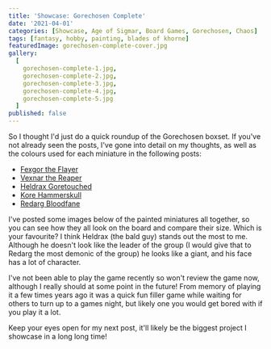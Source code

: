 ```yaml
---
title: 'Showcase: Gorechosen Complete'
date: '2021-04-01'
categories: [Showcase, Age of Sigmar, Board Games, Gorechosen, Chaos]
tags: [fantasy, hobby, painting, blades of khorne]
featuredImage: gorechosen-complete-cover.jpg
gallery:
  [
    gorechosen-complete-1.jpg,
    gorechosen-complete-2.jpg,
    gorechosen-complete-3.jpg,
    gorechosen-complete-4.jpg,
    gorechosen-complete-5.jpg
  ]
published: false
---
```


So I thought I'd just do a quick roundup of the Gorechosen boxset. If you've not already seen the posts, I've gone into
detail on my thoughts, as well as the colours used for each miniature in the following posts:

- [Fexgor the Flayer](https://minitothemax.app/showcase/board-games/gorechosen/fexgor-the-flayer/)
- [Vexnar the Reaper](https://minitothemax.app/showcase/board-games/gorechosen/vexnar-the-reaper/)
- [Heldrax Goretouched](https://minitothemax.app/showcase/board-games/gorechosen/heldrax-goretouched/)
- [Kore Hammerskull](https://minitothemax.app/showcase/board-games/gorechosen/kore-hammerskull/)
- [Redarg Bloodfane](https://minitothemax.app/showcase/board-games/gorechosen/redarg-bloodfane/)

I've posted some images below of the painted miniatures all together, so you can see how they all look on the board and
compare their size. Which is your favourite? I think Heldrax (the bald guy) stands out the most to me. Although he
doesn't look like the leader of the group (I would give that to Redarg the most demonic of the group) he looks like a
giant, and his face has a lot of character.

I've not been able to play the game recently so won't review the game now, although I really should at some point in
the future! From memory of playing it a few times years ago it was a quick fun filler game while waiting for others to
turn up to a games night, but likely one you would get bored with if you play it a lot.

Keep your eyes open for my next post, it'll likely be the biggest project I showcase in a long long time!